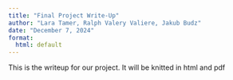 ```yaml
---
title: "Final Project Write-Up"
author: "Lara Tamer, Ralph Valery Valiere, Jakub Budz"
date: "December 7, 2024"
format:
  html: default
---
```


This is the writeup for our project. It will be knitted in html and pdf